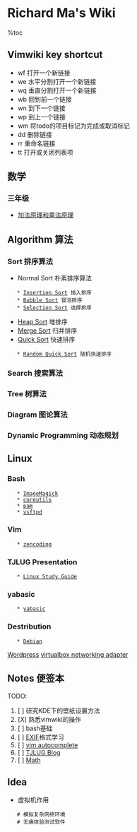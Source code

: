 =Richard Ma's Wiki=
%toc

==Vimwiki key shortcut==
* <Leader>wf 打开一个新链接
* <Leader>we 水平分割打开一个新链接
* <Leader>wq 垂直分割打开一个新链接
* <Leader>wb 回到前一个链接
* <Leader>wn 到下一个链接
* <Leader>wp 到上一个链接
* <Leader>wm 将todo的项目标记为完成或取消标记
* <Leader>dd 删除链接
* <Leader>rr 重命名链接
* <Leader>tt 打开或关闭列表项

==数学==
===三年级===
* [[加法原理和乘法原理]]

==Algorithm 算法==
===Sort 排序算法===
* Normal Sort 朴素排序算法
    * [[Insertion Sort]] 插入排序
    * [[Bubble Sort]] 冒泡排序
    * [[Selection Sort]] 选择排序
* [[Heap Sort]] 堆排序
* [[Merge Sort]] 归并排序
* [[Quick Sort]] 快速排序
    * [[Random Quick Sort]] 随机快速排序
===Search 搜索算法===
===Tree 树算法===
===Diagram 图论算法===
===Dynamic Programming 动态规划===

==Linux==
===Bash===
    * [[ImageMagick]]
    * [[coreutils]]
    * [[pam]]
    * [[vsftpd]]
===Vim===
    * [[zencoding]]
===TJLUG Presentation===
    * [[Linux Study Guide]]
===yabasic===
    * [[yabasic]]
===Destribution===
    * [[Debian]]

[[Wordpress]]
[[virtualbox networking adapter]]

==Notes 便签本==
TODO:
# [ ] 研究KDE下的壁纸设置方法
# [X] 熟悉vimwiki的操作
# [ ] bash基础
# [ ] [[EXIF]]格式学习
# [ ] [[vim autocomplete]]
# [ ] [[TJLUG Blog]]
# [ ] [[Math]]

==Idea==
* 虚拟机作用
    # 模拟复杂网络环境
    # 无痛体验测试软件
